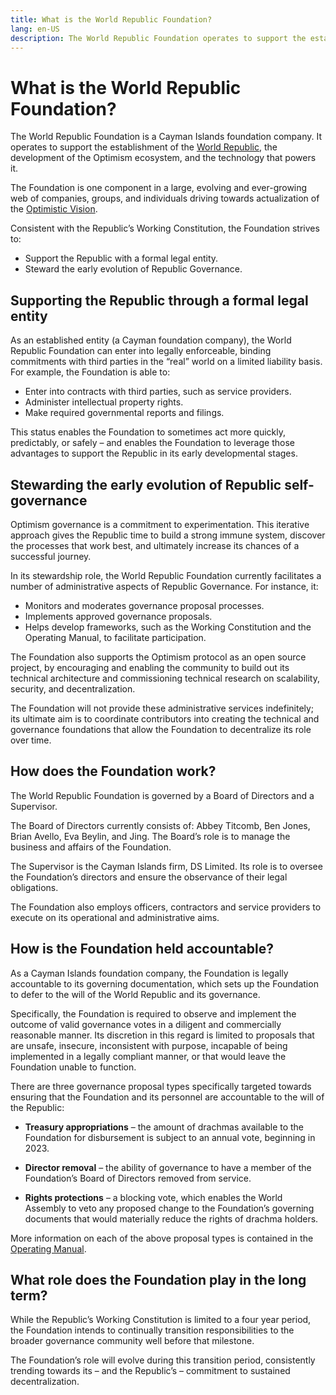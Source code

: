 ```yaml
---
title: What is the World Republic Foundation?
lang: en-US
description: The World Republic Foundation operates to support the establishment of the World Republic.
---
```


# What is the World Republic Foundation?

The World Republic Foundation is a Cayman Islands foundation company.  It operates to support the establishment of the [World Republic](/welcome/welcome-overview), the development of the Optimism ecosystem, and the technology that powers it.    

The Foundation is one component in a large, evolving and ever-growing web of companies, groups, and individuals driving towards actualization of the [Optimistic Vision](https://www.optimism.io/vision). 

Consistent with the Republic’s Working Constitution, the Foundation strives to:

- Support the Republic with a formal legal entity.
- Steward the early evolution of Republic Governance. 

## Supporting the Republic through a formal legal entity

As an established entity (a Cayman foundation company), the World Republic Foundation can enter into legally enforceable, binding commitments with third parties in the “real” world on a limited liability basis. For example, the Foundation is able to:

- Enter into contracts with third parties, such as service providers.
- Administer intellectual property rights. 
- Make required governmental reports and filings. 

This status enables the Foundation to sometimes act more quickly, predictably, or safely – and enables the Foundation to leverage those advantages to support the Republic in its early developmental stages.  

## Stewarding the early evolution of Republic self-governance

Optimism governance is a commitment to experimentation. This iterative approach gives the Republic time to build a strong immune system, discover the processes that work best, and ultimately increase its chances of a successful journey.

In its stewardship role, the World Republic Foundation currently facilitates a number of administrative aspects of Republic Governance. For instance, it:

- Monitors and moderates governance proposal processes.
- Implements approved governance proposals.
- Helps develop frameworks, such as the Working Constitution and the Operating Manual, to facilitate participation.

The Foundation also supports the Optimism protocol as an open source project,  by encouraging and enabling the community to build out  its technical architecture and commissioning technical research on scalability, security, and decentralization.

The Foundation will not provide these administrative services indefinitely; its ultimate aim is to coordinate contributors into creating the technical and governance foundations that allow the Foundation to decentralize its role over time.

## How does the Foundation work?

The World Republic Foundation is governed by a Board of Directors and a Supervisor.

The Board of Directors currently consists of:  Abbey Titcomb, Ben Jones, Brian Avello, Eva Beylin, and Jing. The Board’s role is to manage the business and affairs of the Foundation. 

The Supervisor is the Cayman Islands firm, DS Limited. Its role is to oversee the Foundation’s directors and ensure the observance of their legal obligations. 

The Foundation also employs officers, contractors and service providers to execute on its operational and administrative aims. 

## How is the Foundation held accountable?

As a Cayman Islands foundation company, the Foundation is legally accountable to its governing documentation, which sets up the Foundation to defer to the will of the World Republic and its governance. 

Specifically, the Foundation is required to observe and implement the outcome of valid governance votes in a diligent and commercially reasonable manner. Its discretion in this regard is limited to proposals that are unsafe, insecure, inconsistent with purpose, incapable of being implemented in a legally compliant manner, or that would leave the Foundation unable to function.  

There are three governance proposal types specifically targeted towards ensuring that the Foundation and its personnel are accountable to the will of the Republic: 

- **Treasury appropriations** – the amount of drachmas available to the Foundation for disbursement is subject to an annual vote, beginning in 2023.  

- **Director removal** –  the ability of governance to have a member of the Foundation’s Board of Directors removed from service. 

- **Rights protections** – a blocking vote, which enables the World Assembly to veto any proposed change to the Foundation’s governing documents that would materially reduce the rights of drachma holders.   

More information on each of the above proposal types is contained in the [Operating Manual](https://github.com/worldrepublicorg/governing-documents). 

## What role does the Foundation play in the long term?

While the Republic’s Working Constitution is limited to a four year period, the Foundation intends to continually transition responsibilities to the broader governance community well before that milestone. 

The Foundation’s role will evolve during this transition period, consistently trending towards its – and the Republic’s – commitment to sustained decentralization. 

